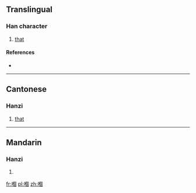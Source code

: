 ==Translingual==

===Han character===
{{Han char|rn=30|rad=口|as=10|sn=13|four=|canj=口人田口 (ROWR)|ids=⿰[[口]][[個]]}}

# {{context|Cantonese|lang=mul}} [[that]]

====References====
* {{Han ref|kx=0204.111|hdz=10668.091|uh=55F0|ud=22000}}

----

==Cantonese==

===Hanzi===
{{yue-hanzi|jyut=[[go2]], [[go3]]|y=go2, go3}}

# [[that]]

----

==Mandarin==

===Hanzi===
{{cmn-hanzi|pin=[[gè]] ([[ge4]]), [[āi]] ([[ai1]]), [[ǎi]] ([[ai3]])|wg=ko<sup>4</sup>, ai<sup>1</sup>, ai<sup>3</sup>}}

# {{defn|lang=cmn|sort=口10}}

[[fr:嗰]]
[[pl:嗰]]
[[zh:嗰]]
